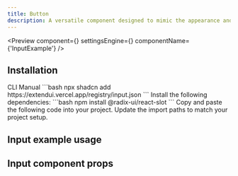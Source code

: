 ```yaml
---
title: Button
description: A versatile component designed to mimic the appearance and functionality of a traditional button, offering a range of customization options for various use cases.
---
```


<Preview
  component={<InputExample />}
  settingsEngine={<InputSettingsEngine />}
  componentName={'InputExample'}
/>

## Installation

<Tabs defaultValue="cli">
  <TabsList>
    <TabsTrigger value="cli">CLI</TabsTrigger>
    <TabsTrigger value="manual">Manual</TabsTrigger>
  </TabsList>
  <TabsContent value="cli">
    ```bash 
    npx shadcn add https://extendui.vercel.app/registry/input.json
    ```
  </TabsContent>
  <TabsContent value="manual">
    <Steps>
      <Step>
        Install the following dependencies: 
        ```bash 
        npm install @radix-ui/react-slot 
        ```
      </Step>
      <Step>
        Copy and paste the following code into your project.
        <ComponentSource src={'input'} />
      </Step>
      <Step>Update the import paths to match your project setup.</Step>
    </Steps>
  </TabsContent>
</Tabs>

## Input example usage


## Input component props

 